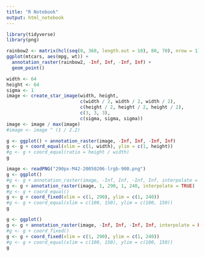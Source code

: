 ```yaml
---
title: "R Notebook"
output: html_notebook
---
```


```r
library(tidyverse)
library(png)

```

```r

rainbow2 <- matrix(hcl(seq(0, 360, length.out = 10), 80, 70), nrow = 1)
ggplot(mtcars, aes(mpg, wt)) +
  annotation_raster(rainbow2, -Inf, Inf, -Inf, Inf) +
  geom_point()

```

```r
width <- 64
height <- 64
sigma <- 1
image <- create_star_image(width, height, 
                           c(width / 2, width / 2, width / 2),
                           c(height / 2, height / 2, height / 2), 
                           c(3, 3, 3), 
                           c(sigma, sigma, sigma))
image <- image / max(image)
#image <- image ^ (1 / 2.2)

g <- ggplot() + annotation_raster(image, -Inf, Inf, -Inf, Inf)
g <- g + coord_equal(xlim = c(1, width), ylim = c(1, height))
#g <- g + coord_equal(ratio = height / width)
g
```


```r
image <- readPNG("290px-M42-20050206-lrgb-900.png")
g <- ggplot()
#g <- g + annotation_raster(image, -Inf, Inf, -Inf, Inf, interpolate = FALSE)
g <- g + annotation_raster(image, 1, 290, 1, 240, interpolate = TRUE)
#g <- g + coord_equal()
g <- g + coord_fixed(xlim = c(1, 290), ylim = c(1, 240))
#g <- g + coord_equal(xlim = c(100, 150), ylim = c(100, 150))
g

g <- ggplot()
g <- g + annotation_raster(image, -Inf, Inf, -Inf, Inf, interpolate = FALSE)
#g <- g + coord_fixed()
g <- g + coord_fixed(xlim = c(1, 290), ylim = c(1, 240))
#g <- g + coord_equal(xlim = c(100, 150), ylim = c(100, 150))
g

```